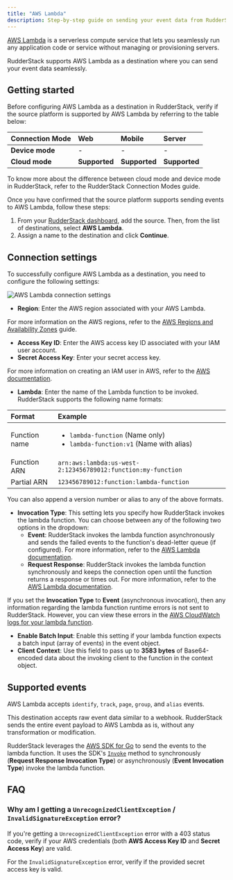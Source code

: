 ```yaml
---
title: "AWS Lambda"
description: Step-by-step guide on sending your event data from RudderStack to AWS Lambda.
---
```


[AWS Lambda](https://aws.amazon.com/lambda/) is a serverless compute service that lets you seamlessly run any application code or service without managing or provisioning servers.

RudderStack supports AWS Lambda as a destination where you can send your event data seamlessly.

## Getting started

Before configuring AWS Lambda as a destination in RudderStack, verify if the source platform is supported by AWS Lambda by referring to the table below:

| **Connection Mode** | **Web**       | **Mobile**    | **Server**    |
| :------------------ | :------------ | :------------ | :------------ |
| **Device mode**     |  -             | -             | -             |
| **Cloud mode**      |  **Supported** | **Supported** |  **Supported** |

<div class="infoBlock">
To know more about the difference between cloud mode and device mode in RudderStack, refer to the <Link to="/destinations/rudderstack-connection-modes/">RudderStack Connection Modes</Link> guide.
</div>

Once you have confirmed that the source platform supports sending events to AWS Lambda, follow these steps:

1. From your [RudderStack dashboard](https://app.rudderstack.com/), add the source. Then, from the list of destinations, select **AWS Lambda**.
2. Assign a name to the destination and click **Continue**.

## Connection settings

To successfully configure AWS Lambda as a destination, you need to configure the following settings:

<img src="../../assets/event-stream-destinations/aws-lambda-connection-settings.png" alt="AWS Lambda connection settings"/>

- **Region**: Enter the AWS region associated with your AWS Lambda.

<div class="infoBlock">
For more information on the AWS regions, refer to the <a href="https://aws.amazon.com/about-aws/global-infrastructure/regions_az/">AWS Regions and Availability Zones</a> guide.
</div>

- **Access Key ID**: Enter the AWS access key ID associated with your IAM user account.
- **Secret Access Key**: Enter your secret access key.

<div class="infoBlock">
For more information on creating an IAM user in AWS, refer to the <a href="https://docs.aws.amazon.com/IAM/latest/UserGuide/id_users_create.html">AWS documentation</a>.
</div>

- **Lambda**: Enter the name of the Lambda function to be invoked. RudderStack supports the following name formats:

| Format | Example |
| :-------| :---------|
| Function name | <ul><li>`lambda-function` (Name only)</li><li>`lambda-function:v1` (Name with alias)</li></ul>|
| Function ARN | `arn:aws:lambda:us-west-2:123456789012:function:my-function` |
| Partial ARN | `123456789012:function:lambda-function` |

<div class="successBlock">
You can also append a version number or alias to any of the above formats.
</div>

- **Invocation Type**: This setting lets you specify how RudderStack invokes the lambda function. You can choose between any of the following two options in the dropdown:
  - **Event**: RudderStack invokes the lambda function asynchronously and sends the failed events to the function's dead-letter queue (if configured). For more information, refer to the <a href="https://docs.aws.amazon.com/lambda/latest/dg/invocation-async.html">AWS Lambda documentation</a>.
  - **Request Response**: RudderStack invokes the lambda function synchronously and keeps the connection open until the function returns a response or times out. For more information, refer to the <a href="https://docs.aws.amazon.com/lambda/latest/dg/invocation-sync.html">AWS Lambda documentation</a>.

<div class="warningBlock">
If you set the <strong>Invocation Type</strong> to <strong>Event</strong> (asynchronous invocation), then any information regarding the lambda function runtime errors is not sent to RudderStack. However, you can view these errors in the <a href="https://docs.aws.amazon.com/lambda/latest/dg/monitoring-cloudwatchlogs.html">AWS CloudWatch logs for your lambda function</a>.
</div>

- **Enable Batch Input**: Enable this setting if your lambda function expects a batch input (array of events) in the event object.
- **Client Context**: Use this field to pass up to **3583 bytes** of Base64-encoded data about the invoking client to the function in the context object.

## Supported events

AWS Lambda accepts <Link to="/event-spec/standard-events/identify/">`identify`</Link>, <Link to="/event-spec/standard-events/track/">`track`</Link>, <Link to="/event-spec/standard-events/page/">`page`</Link>, <Link to="/event-spec/standard-events/group/">`group`</Link>, and <Link to="/event-spec/standard-events/alias/">`alias`</Link> events.

<div class="infoBlock">
This destination accepts raw event data similar to a webhook. RudderStack sends the entire event payload to AWS Lambda as is, without any transformation or modification. 
</div>

RudderStack leverages the <a href="https://docs.aws.amazon.com/sdk-for-go/api/service/lambda/">AWS SDK for Go</a> to send the events to the lambda function. It uses the SDK's [`Invoke`](https://docs.aws.amazon.com/sdk-for-go/api/service/lambda/#Lambda.Invoke) method to synchronously (**Request Response Invocation Type**) or asynchronously (**Event Invocation Type**) invoke the lambda function.

## FAQ

### Why am I getting a `UnrecognizedClientException` / `InvalidSignatureException` error?

If you're getting a `UnrecognizedClientException` error with a 403 status code, verify if your AWS credentials (both **AWS Access Key ID** and **Secret Access Key**) are valid.

For the `InvalidSignatureException` error, verify if the provided secret access key is valid.